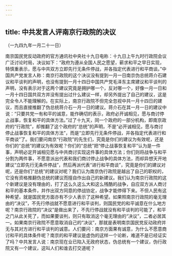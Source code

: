 ```yaml
---
---
---
```

title: 中共发言人评南京行政院的决议
---




（一九四九年一月二十一日）

南京国民党反动政府的官方通讯社中央社十九日电称：十九日上午九时行政院会议广泛讨论时局，决议如下：“政府为遵从全国人民之愿望，蕲求和平之早日实现，特慎重表示，愿与中共双方立即先行无条件停战，并各指定代表进行和平商谈。”中国共产党发言人称：南京行政院的这个决议没有提到一月一日南京伪总统蒋介石建议和平谈判的声明，也没有提到一月十四日中国共产党毛泽东主席建议和平谈判的声明，没有表示对于这两个建议究竟是拥护哪一个，反对哪一个，好像一月一日和一月十四日国共双方并没有提出过什么建议一样，却另外提出了自己的建议，这是完全令人不能理解的。在实际上，南京行政院不但完全忽视中共一月十四日的建议，而且直接推翻了伪总统蒋介石一月一日的建议。蒋介石在其一月一日的建议中说：“只要共党一有和平的诚意，能作确切的表示，政府必开诚相见，愿与商讨停止战事，恢复和平的具体方法。”过了十九天，同一个政府的一部分机构，即南京政府的“行政院”，却推翻了这个政府的“总统”的声明，不是“必开诚相见，愿与商讨停止战事恢复和平的具体方法”，而是“立即先行无条件停战，并各指定代表进行和平商谈”了。我们要问南京“行政院”的先生们，究竟是你们的建议为有效呢，还是你们的“总统”的建议为有效呢？你们的“总统”把“停止战事恢复和平”认为是一件事，声明必定开诚相见愿与中共商讨实现这件事的具体方法；你们则将战争与和平分割为两件事，不愿意派出代表和我们商讨停止战争的具体方法，而却异想天开地建议“立即先行无条件停战”，然后再派代表“进行和平商谈”，究竟是你们的建议对呢，还是你们“总统”的建议对呢？我们认为南京伪行政院是越出了自己的职权的，它没有资格推翻伪总统的建议而擅自作出自己的新建议。我们认为南京行政院的这个新建议是没有理由的，打了这么久这么大和这么残酷的战争，自应双方派人商讨和平的基本条件，并作出双方同意的停战协定，战争才能停得下来。不但人民有这种希望，就是国民党方面亦有不少人表示了这种希望。如果照南京行政院的毫无理由的“决议”，不先行停战就不愿意进行和平谈判，则国民党的和平诚意在什么地方呢？南京行政院的“决议”是做出来了，不先行停战就没有和平谈判的可能了，和平之门从此关死了，而如果要谈判，则只有取消这个毫无理由的“决议”，二者必居其一。如果南京行政院不愿意取消自己的“决议”，那就是表明南京国民党反动政府并无与其对方进行和平谈判的诚意。人们要问：南京方面果有诚意，为什么不愿意商讨和平的具体条件呢？南京的和平建议是虚伪的这样一个论断，难道不是已经证实了吗？中共发言人说：南京现在业已陷入无政府状态，伪总统有一个建议，伪行政院又有一个建议，这叫人们和谁去打交道呢？